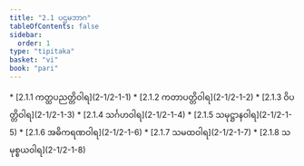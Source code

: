 ```yaml
---
title: "2.1 ပဌမဘာဂ"
tableOfContents: false
sidebar:
  order: 1
type: "tipitaka"
basket: "vi"
book: "pari"
---
```



<DynamicBreadcrumb />



<TableOfContents book="pari" section="2.1">
* [2.1.1 ကတ္ထပညတ္တိဝါရ](2-1/2-1-1)
* [2.1.2 ကတာပတ္တိဝါရ](2-1/2-1-2)
* [2.1.3 ဝိပတ္တိဝါရ](2-1/2-1-3)
* [2.1.4 သင်္ဂဟဝါရ](2-1/2-1-4)
* [2.1.5 သမုဋ္ဌာနဝါရ](2-1/2-1-5)
* [2.1.6 အဓိကရဏဝါရ](2-1/2-1-6)
* [2.1.7 သမထဝါရ](2-1/2-1-7)
* [2.1.8 သမုစ္စယဝါရ](2-1/2-1-8)
</TableOfContents>